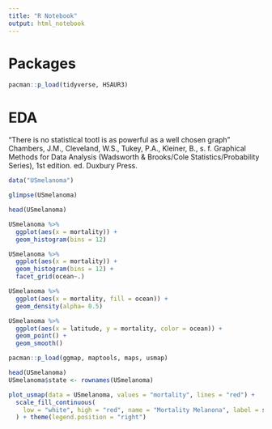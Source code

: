 ```yaml
---
title: "R Notebook"
output: html_notebook
---
```


# Packages
```r
pacman::p_load(tidyverse, HSAUR3)
```

# EDA

"There is no statistical tootl is as powerful as a well chosen graph"
Chambers, J.M., Cleveland, W.S., Tukey, P.A., Kleiner, B., s. f. Graphical Methods for Data Analysis (Wadsworth & Brooks/Cole Statistics/Probability Series), 1st edition. ed. Duxbury Press.

```r
data("USmelanoma")
```

```r
glimpse(USmelanoma)
```

```r
head(USmelanoma)
```

```r
USmelanoma %>% 
  ggplot(aes(x = mortality)) + 
  geom_histogram(bins = 12)
```

```r
USmelanoma %>% 
  ggplot(aes(x = mortality)) + 
  geom_histogram(bins = 12) + 
  facet_grid(ocean~.)
```

```r
USmelanoma %>% 
  ggplot(aes(x = mortality, fill = ocean)) + 
  geom_density(alpha= 0.5)
```


```r
USmelanoma %>% 
  ggplot(aes(x = latitude, y = mortality, color = ocean)) +
  geom_point() + 
  geom_smooth()
```
```r
pacman::p_load(ggmap, maptools, maps, usmap)
```


```r
head(USmelanoma)
USmelanoma$state <- rownames(USmelanoma)
```

```r
plot_usmap(data = USmelanoma, values = "mortality", lines = "red") + 
  scale_fill_continuous(
    low = "white", high = "red", name = "Mortality Melanona", label = scales::comma
  ) + theme(legend.position = "right")
```

